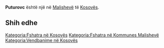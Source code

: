 {{Fshat në 
 | Emri                = Puturovc
 | EmriAlt                = 
 | NAME_SHORT_FORM=      
 | NAME_GENERIC=      
 | NAME_SORT_NAME_RO=      PUTUROVC
 | FULL_NAME_RO = Puturovc
 | FULL_NAME_ND_RO=Puturovc
 | SORT_NAME_RG=PUTUROVC
 | FULL_NAME_RG=Puturovc
 | FULL_NAME_ND_RG=Puturovc
 | SRP_NAME_SHORT_FORM=      
 | SRP_NAME_GENERIC=      
 | SRP_NAME_SORT_NAME_RO=      
 | SRP_FULL_NAME_RO = 
 | SRP_FULL_NAME_ND_RO=
 | SRP_SORT_NAME_RG=
 | SRP_FULL_NAME_RG=
 | SRP_FULL_NAME_ND_RG=
 | Emri (Rasa dhanore) = 
 | Figura              = 
 | Shteti              = Kosovo
 | Komuna              = Malishevë
 | Kodi postar         = 
 | Sipërfaqja          = 

 | Popullsia           = 

 | Regj. i popullsisë  = 
 | Dend. e popullsisë  = 
 | Faqja zyrtare       = 
 <!--- Koordinatat ----> 
 | Gjerësia            = 42.528333
 | Gjatësia            = 21.042778
 | Lartësia            = 
}}
'''Puturovc''' është një [[]] në [[Malishevë]] të [[Kosovës]].

<!-- == Gjeografia == -->
<!-- == Historia == -->
<!-- == Demografia == -->
== Shih edhe ==
{{Komuna Malishevë}}
{{Kosovo-Administrata-Cung}}

[[Kategoria:Fshatra në Kosovës]]
[[Kategoria:Fshatra në Kommunes Malishevë]]
[[Kategoria:Vendbanime në Kosovës]]